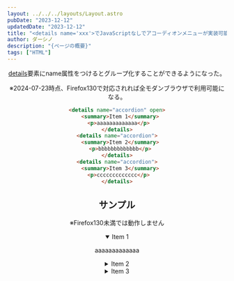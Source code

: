 ```yaml
---
layout: ../../../layouts/Layout.astro
pubDate: "2023-12-12"
updatedDate: "2023-12-12"
title: "<details name='xxx'>でJavaScriptなしでアコーディオンメニューが実装可能に"
author: ダーシノ
description: "{ページの概要}"
tags: ["HTML"]
---
```



<Header {...frontmatter} />

[details](https://developer.mozilla.org/en-US/docs/Web/HTML/Element/details)要素にname属性をつけるとグループ化することができるようになった。

※2024-07-23時点、Firefox130で対応されれば全モダンブラウザで利用可能になる。

```html
<details name="accordion" open>
  <summary>Item 1</summary>
  <p>aaaaaaaaaaaaa</p> 
</details>
<details name="accordion">
  <summary>Item 2</summary>
  <p>bbbbbbbbbbbbb</p>
</details>
<details name="accordion">
  <summary>Item 3</summary>
  <p>ccccccccccccc</p> 
</details>
```

## サンプル

※Firefox130未満では動作しません

<details name="accordion" open>
  <summary>Item 1</summary>
  <p>aaaaaaaaaaaaa</p> 
</details>
<details name="accordion">
  <summary>Item 2</summary>
  <p>bbbbbbbbbbbbb</p>
</details>
<details name="accordion">
  <summary>Item 3</summary>
  <p>ccccccccccccc</p> 
</details>
